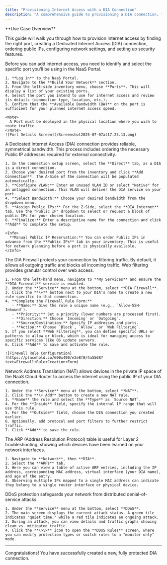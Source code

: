 ```yaml
---
title: "Provisioning Internet Access with a DIA Connection"
description: "A comprehensive guide to provisioning a DIA connection, from finding a port to configuring firewall, NAT, and DDoS protection."
---
```


<Info>
  **Use Case Overview**

  This guide will walk you through how to provision Internet access by finding the right port, creating a Dedicated Internet Access (DIA) connection, ordering public IPs, configuring network settings, and setting up security features.
</Info>

<Steps>
  <Step title="1. Finding the Right Port">
    Before you can add internet access, you need to identify and select the specific port you'll be using in the NaaS Portal.

    1. **Log in** to the NaaS Portal.
    2. Navigate to the **Build Your Network** section.
    3. From the left-side inventory menu, choose **Ports**. This will display a list of your existing ports.
    4. Select the port you intend to use for internet access and review its details (connection type, location, etc.).
    5. Confirm that the **Available Bandwidth (BW)** on the port is sufficient for your planned internet access speed.

    <Note>
      A Port must be deployed in the physical location where you wish to route traffic.
    </Note>
    ![Port Details Screen](/Screenshot2025-07-07at17.25.13.png)
  </Step>
  <Step title="2. Creating a DIA Connection & Ordering IPs">
    A Dedicated Internet Access (DIA) connection provides reliable, symmetrical bandwidth. This process includes ordering the necessary Public IP addresses required for external connectivity.

    1. In the connection setup screen, select the **Direct** tab, as a DIA is a direct connection.
    2. Choose your desired port from the inventory and click **Add Connection**. The A-Side of the connection will be populated automatically.
    3. **Configure VLAN:** Enter an unused VLAN ID or select "Native" for an untagged connection. This VLAN will deliver the DIA service on your port.
    4. **Select Bandwidth:** Choose your desired bandwidth from the dropdown menu.
    5. **Assign Public IPs:** For the Z-Side, select the **DIA Internet** tab. Use the "Public IP" dropdown to select or request a block of public IPs for your chosen location.
    6. **Finalize:** Enter a descriptive name for the connection and click **Add** to complete the setup.

    <Info>
      **Manual Public IP Reservation:** You can order Public IPs in advance from the **Public IPs** tab in your inventory. This is useful for network planning before a port is physically available.
    </Info>
  </Step>
  <Step title="3. Configuring the DIA Firewall and Web Filtering">
    The DIA Firewall protects your connection by filtering traffic. By default, it allows all outgoing traffic and blocks all incoming traffic. Web filtering provides granular control over web access.

    1. From the left-hand menu, navigate to **My Services** and ensure the **DIA Firewall** service is enabled.
    2. Under the **Service** menu at the bottom, select **DIA Firewall**.
    3. Click the **\+** button next to your DIA's name to create a new rule specific to that connection.
    4. **Complete the Firewall Rule Form:**
       - **Name:** Give the rule a unique name (e.g., `Allow-SSH-Inbound`).
       - **Priority:** Set a priority (lower numbers are processed first).
       - **Direction:** Choose `Incoming` or `Outgoing`.
       - **Source/Destination:** Specify IP addresses and ports.
       - **Action:** Choose `Block`, `Allow`, or `Web Filtering`.
    5. If you select **Web Filtering**, you can define specific URLs or patterns to allow or block, which is ideal for managing access to specific services like OS update servers.
    6. Click **Add** to save and activate the rule.

    ![Firewall Rule Configuration](https://placehold.co/600x400/e2e8f0/4a5568?text=Firewall+Rule+Creation+Form)
  </Step>
  <Step title="4. Configuring NAT with the Cloud Router">
    Network Address Translation (NAT) allows devices in the private IP space of the NaaS Cloud Router to access the internet using the public IP of your DIA connection.

    1. Under the **Service** menu at the bottom, select **NAT**.
    2. Click the **\+ Add** button to create a new NAT rule.
    3. **Name** the rule and select the **Type** as `Source NAT`.
    4. For the **Inside** field, specify the internal IP range that will use this rule.
    5. For the **Outside** field, choose the DIA connection you created earlier.
    6. Optionally, add protocol and port filters to further restrict traffic.
    7. Click **Add** to save the rule.
  </Step>
  <Step title="5. Verifying Network Status with the ARP Table">
    The ARP (Address Resolution Protocol) table is useful for Layer 2 troubleshooting, showing which devices have been learned on your network interfaces.

    1. Navigate to **Network**, then **DIA**.
    2. Select the **ARPs** tab.
    3. Here you can view a table of active ARP entries, including the IP address, corresponding MAC address, virtual interface (your DIA name), and age of the entry.
    4. Observing multiple IPs mapped to a single MAC address can indicate they belong to a single router interface or physical device.
  </Step>
  <Step title="6. Enabling DDoS Protection">
    DDoS protection safeguards your network from distributed denial-of-service attacks.

    1. Under the **Service** menu at the bottom, select **DDoS**.
    2. The main screen displays the current attack status. A green tile indicates "quiet time," while a red tile indicates an ongoing attack.
    3. During an attack, you can view details and traffic graphs showing clean vs. mitigated traffic.
    4. Click the **\>\>** icon to open the **DDoS Rules** screen, where you can modify protection types or switch rules to a "monitor only" mode.
  </Step>
</Steps>

---

Congratulations\! You have successfully created a new, fully protected DIA connection.